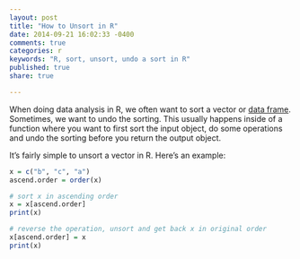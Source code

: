 ```yaml
---
layout: post
title: "How to Unsort in R"
date: 2014-09-21 16:02:33 -0400
comments: true
categories: r
keywords: "R, sort, unsort, undo a sort in R"
published: true
share: true

---
```

When doing data analysis in R, we often want to sort a vector or [data frame](http://gmlang.com/r/how-to-easily-sort-a-data-frame/). Sometimes, we want to undo the sorting. This usually happens inside of a function where you want to first sort the input object, do some operations and undo the sorting before you return the output object. 

It's fairly simple to unsort a vector in R. Here's an example:
```r
x = c("b", "c", "a")
ascend.order = order(x)

# sort x in ascending order
x = x[ascend.order]
print(x)

# reverse the operation, unsort and get back x in original order 
x[ascend.order] = x
print(x)
```
